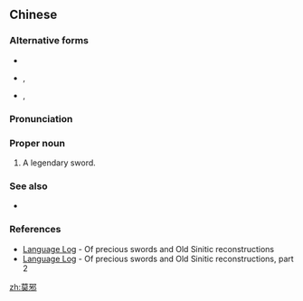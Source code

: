 ==Chinese==
{{zh-forms}}

===Alternative forms===
* {{zh-l|莫耶}}
* {{zh-l|鏌耶}}, {{zh-l|鏌鎁}}
* {{zh-l|鏌邪}}, {{zh-l|鏌鋣}}

===Pronunciation===
{{zh-pron
|m=Mòyé
|cat=pn
}}

===Proper noun===
{{zh-proper noun}}

# A legendary sword.

===See also===
* {{zh-l|干將}}

===References===
* [http://languagelog.ldc.upenn.edu/nll/?p=24466 Language Log] - Of precious swords and Old Sinitic reconstructions
* [http://languagelog.ldc.upenn.edu/nll/?p=24595 Language Log] - Of precious swords and Old Sinitic reconstructions, part 2

[[zh:莫邪]]